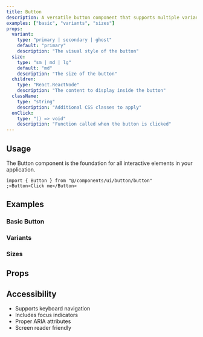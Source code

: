 ```yaml
---
title: Button
description: A versatile button component that supports multiple variants and sizes. Built with accessibility in mind and follows modern design patterns.
examples: ["basic", "variants", "sizes"]
props:
  variant:
    type: "primary | secondary | ghost"
    default: "primary"
    description: "The visual style of the button"
  size:
    type: "sm | md | lg"
    default: "md"
    description: "The size of the button"
  children:
    type: "React.ReactNode"
    description: "The content to display inside the button"
  className:
    type: "string"
    description: "Additional CSS classes to apply"
  onClick:
    type: "() => void"
    description: "Function called when the button is clicked"
---
```


## Usage

The Button component is the foundation for all interactive elements in your application.

```tsx
import { Button } from "@/components/ui/button/button"
;<Button>Click me</Button>
```

## Examples

### Basic Button

<ComponentPreview name="button" example="basic" />

### Variants

<ComponentPreview name="button" example="variants" />

### Sizes

<ComponentPreview name="button" example="sizes" />

## Props

<PropsTable name="button" />

## Accessibility

- Supports keyboard navigation
- Includes focus indicators
- Proper ARIA attributes
- Screen reader friendly
